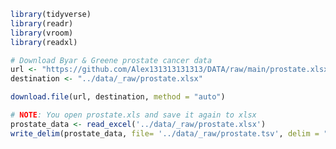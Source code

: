 ```r
library(tidyverse)
library(readr)
library(vroom)
library(readxl)
```

```r
# Download Byar & Greene prostate cancer data
url <- "https://github.com/Alex131313131313/DATA/raw/main/prostate.xlsx"
destination <- "../data/_raw/prostate.xlsx"

download.file(url, destination, method = "auto")
```

```r
# NOTE: You open prostate.xls and save it again to xlsx
prostate_data <- read_excel('../data/_raw/prostate.xlsx')
write_delim(prostate_data, file= '../data/_raw/prostate.tsv', delim = "\t", col_names = TRUE)
```

```r

```
